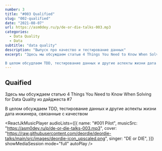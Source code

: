 ```yaml
---
number: 3
title: "#003 Qualified"
slug: "002-qualified"
date: "2021-08-07"
url: https://asm0dey.ru/p/de-or-die-talks-003.mp3
categories:
  - Data Quality
  - Data
subtitle: "data quality"
description: "Выпуск про качество и тестирование данных"
excerpt: "Здесь мы обсуждаем статью 4 Things You Need to Know When Solving for Data Quality из дайджеста #7

В целом обсудлаем TDD, тестирование данных и другие аспекты жизни дата инжинера, связанные с качеством"
---
```


## Quaified

Здесь мы обсуждаем статью <OutboundLink href="https://towardsdatascience.com/4-things-you-need-to-know-when-solving-for-data-quality-4abf6d31b2c9">4 Things You Need to Know When Solving for Data Quality</OutboundLink> из <OutboundLink href="https://digest.deordie.org/08_4_things_and_5_more_reasons/">дайджеста #7</OutboundLink>

В целом обсуждаем TDD, тестирование данных и другие аспекты жизни дата инжинера, связанные с качеством

<ReactJkMusicPlayer
  audioLists={[{
    name: "#001 Pilot",
    musicSrc: "https://asm0dey.ru/p/de-or-die-talks-003.mp3",
    cover: "https://raw.githubusercontent.com/deordie/deordie-talks/main/src/images/deordie-icon_upscaled.png",
    singer: "DE or DIE",
  }]}
  showMediaSession
  mode="full"
  autoPlay
/>
